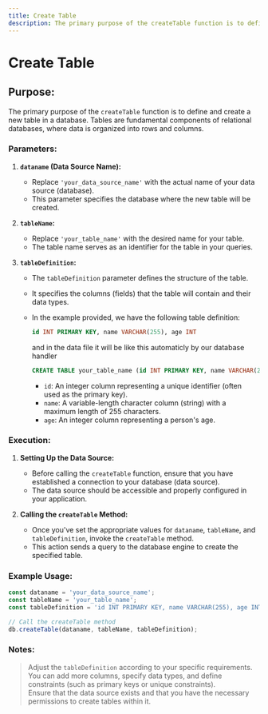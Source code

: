```yaml
---
title: Create Table
description: The primary purpose of the createTable function is to define and create a new table in a database. Tables are fundamental components of relational databases, where data is organized into rows and columns.
---
```


# Create Table

## Purpose:
The primary purpose of the `createTable` function is to define and create a new table in a database. Tables are fundamental components of relational databases, where data is organized into rows and columns.

### Parameters:
1. **`dataname` (Data Source Name):**
   - Replace `'your_data_source_name'` with the actual name of your data source (database).
   - This parameter specifies the database where the new table will be created.

2. **`tableName`:**
   - Replace `'your_table_name'` with the desired name for your table.
   - The table name serves as an identifier for the table in your queries.

3. **`tableDefinition`:**
   - The `tableDefinition` parameter defines the structure of the table.
   - It specifies the columns (fields) that the table will contain and their data types.
   - In the example provided, we have the following table definition:

     ```sql
     id INT PRIMARY KEY, name VARCHAR(255), age INT
     ```
     and in the data file it will be like this automaticly by our database handler
     ```sql
     CREATE TABLE your_table_name (id INT PRIMARY KEY, name VARCHAR(255), age INT);
     ```
     - `id`: An integer column representing a unique identifier (often used as the primary key).
     - `name`: A variable-length character column (string) with a maximum length of 255 characters.
     - `age`: An integer column representing a person's age.

### Execution:
1. **Setting Up the Data Source:**
   - Before calling the `createTable` function, ensure that you have established a connection to your database (data source).
   - The data source should be accessible and properly configured in your application.

2. **Calling the `createTable` Method:**
   - Once you've set the appropriate values for `dataname`, `tableName`, and `tableDefinition`, invoke the `createTable` method.
   - This action sends a query to the database engine to create the specified table.

### Example Usage:
```js
const dataname = 'your_data_source_name';
const tableName = 'your_table_name';
const tableDefinition = 'id INT PRIMARY KEY, name VARCHAR(255), age INT';

// Call the createTable method
db.createTable(dataname, tableName, tableDefinition);
```

### Notes:
> Adjust the `tableDefinition` according to your specific requirements. You can add more columns, specify data types, and define constraints (such as primary keys or unique constraints). <br />
> Ensure that the data source exists and that you have the necessary permissions to create tables within it.